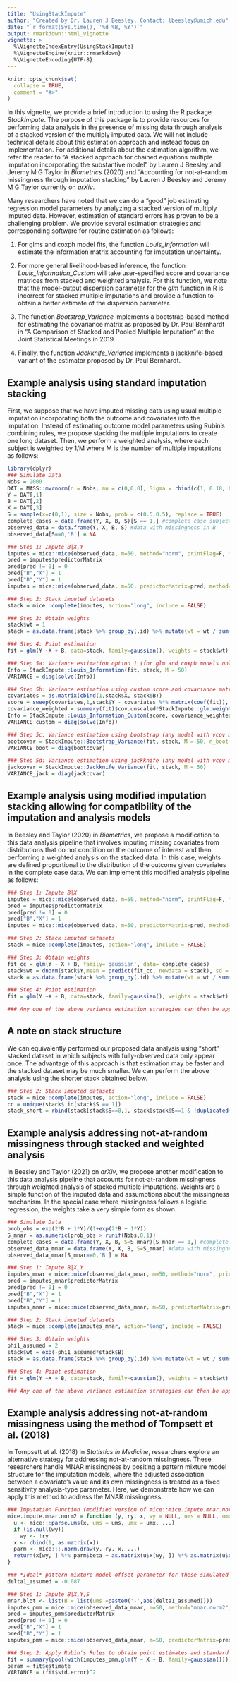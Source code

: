 ```yaml
---
title: "UsingStackImpute"
author: "Created by Dr. Lauren J Beesley. Contact: lbeesley@umich.edu"
date: "`r format(Sys.time(), '%d %B, %Y')`"
output: rmarkdown::html_vignette
vignette: >
  %\VignetteIndexEntry{UsingStackImpute}
  %\VignetteEngine{knitr::rmarkdown}
  %\VignetteEncoding{UTF-8}
---
```


```r
knitr::opts_chunk$set(
  collapse = TRUE,
  comment = "#>"
)
```



In this vignette, we provide a brief introduction to using the R package *StackImpute*. The purpose of this package is to provide resources for performing data analysis in the presence of missing data through analysis of a stacked version of the multiply imputed data. We will not include technical details about this estimation approach and instead focus on implementation. For additional details about the estimation algorithm, we refer the reader to "A stacked approach for chained equations multiple imputation incorporating the substantive model" by Lauren J Beesley and Jeremy M G Taylor in *Biometrics* (2020) and "Accounting for not-at-random missingness through imputation stacking" by Lauren J Beesley and Jeremy M G Taylor currently on *arXiv*. 

Many researchers have noted that we can do a "good" job estimating regression model parameters by analyzing a stacked version of multiply imputed data. However, estimation of standard errors has proven to be a challenging problem. We provide several estimation strategies and corresponding software for routine estimation as follows:

(1) For glms and coxph model fits, the function *Louis_Information* will estimate the information matrix accounting for imputation uncertainty. 

(2) For more general likelihood-based inference, the function *Louis_Information_Custom* will take user-specified score and covariance matrices from stacked and weighted analysis. For this function, we note that the model-output dispersion parameter for the *glm* function in R is incorrect for stacked multiple imputations and provide a  function to obtain a better estimate of the dispersion parameter.  

(3) The function *Bootstrap_Variance* implements a bootstrap-based method for estimating the covariance matrix as proposed by Dr. Paul Bernhardt in "A Comparison of Stacked and Pooled Multiple Imputation" at the Joint Statistical Meetings in 2019. 

(4) Finally, the function *Jackknife_Variance* implements a jackknife-based variant of the estimator proposed by Dr. Paul Bernhardt.

## Example analysis using standard imputation stacking 
First, we suppose that we have imputed missing data using usual multiple imputation incorporating both the outcome and covariates into the imputation. Instead of estimating outcome model parameters using Rubin's combining rules, we propose stacking the multiple imputations to create one long dataset. Then, we perform a weighted analysis, where each subject is weighted by 1/M where M is the number of multiple imputations as follows:

```r
library(dplyr)
### Simulate Data
Nobs = 2000
DAT = MASS::mvrnorm(n = Nobs, mu = c(0,0,0), Sigma = rbind(c(1, 0.18, 0.42), c(0.18, 0.09, 0.12),c(0.42, 0.12, 0.49 )))
Y = DAT[,1]
B = DAT[,2]
X = DAT[,3]
S = sample(x=c(0,1), size = Nobs, prob = c(0.5,0.5), replace = TRUE)
complete_cases = data.frame(Y, X, B, S)[S == 1,] #complete case subjects only
observed_data = data.frame(Y, X, B, S) #data with missingness in B
observed_data[S==0,'B'] = NA

### Step 1: Impute B|X,Y
imputes = mice::mice(observed_data, m=50, method="norm", printFlag=F, maxit = 1)
pred = imputes$predictorMatrix 
pred[pred != 0] = 0
pred["B","X"] = 1
pred["B","Y"] = 1
imputes = mice::mice(observed_data, m=50, predictorMatrix=pred, method="norm", printFlag=F)

### Step 2: Stack imputed datasets	
stack = mice::complete(imputes, action="long", include = FALSE)

### Step 3: Obtain weights
stack$wt = 1
stack = as.data.frame(stack %>% group_by(.id) %>% mutate(wt = wt / sum(wt)))

### Step 4: Point estimation
fit = glm(Y ~X + B, data=stack, family=gaussian(), weights = stack$wt)

### Step 5a: Variance estimation option 1 (for glm and coxph models only)
Info = StackImpute::Louis_Information(fit, stack, M = 50)
VARIANCE = diag(solve(Info))

### Step 5b: Variance estimation using custom score and covariance matrices (any model with corresponding likelihood)
covariates = as.matrix(cbind(1,stack$X, stack$B))
score = sweep(covariates,1,stack$Y - covariates %*% matrix(coef(fit)), '*')/StackImpute::glm.weighted.dispersion(fit)
covariance_weighted = summary(fit)$cov.unscaled*StackImpute::glm.weighted.dispersion(fit) 
Info = StackImpute::Louis_Information_Custom(score, covariance_weighted, stack, M = 50)
VARIANCE_custom = diag(solve(Info))

### Step 5c: Variance estimation using bootstrap (any model with vcov method)
bootcovar = StackImpute::Bootstrap_Variance(fit, stack, M = 50, n_boot = 100)
VARIANCE_boot = diag(bootcovar)

### Step 5d: Variance estimation using jackknife (any model with vcov method)
jackcovar = StackImpute::Jackknife_Variance(fit, stack, M = 50)
VARIANCE_jack = diag(jackcovar)

```


## Example analysis using modified imputation stacking allowing for compatibility of the imputation and analysis models

In Beesley and Taylor (2020) in *Biometrics*, we propose a modification to this data analysis pipeline that involves imputing missing covariates from distributions that do not condition on the outcome of interest and then performing a weighted analysis on the stacked data. In this case, weights are defined proportional to the distribution of the outcome given covariates in the complete case data. We can implement this modified analysis pipeline as follows: 

```r
### Step 1: Impute B|X
imputes = mice::mice(observed_data, m=50, method="norm", printFlag=F, maxit = 1)
pred = imputes$predictorMatrix 
pred[pred != 0] = 0
pred["B","X"] = 1
imputes = mice::mice(observed_data, m=50, predictorMatrix=pred, method="norm", printFlag=F)

### Step 2: Stack imputed datasets	
stack = mice::complete(imputes, action="long", include = FALSE)

### Step 3: Obtain weights
fit_cc = glm(Y ~ X + B, family='gaussian', data= complete_cases)
stack$wt = dnorm(stack$Y,mean = predict(fit_cc, newdata = stack), sd = sqrt(summary(fit_cc)$dispersion))
stack = as.data.frame(stack %>% group_by(.id) %>% mutate(wt = wt / sum(wt)))

### Step 4: Point estimation
fit = glm(Y ~X + B, data=stack, family=gaussian(), weights = stack$wt)

### Any one of the above variance estimation strategies can then be applied.
```




## A note on stack structure

We can equivalently performed our proposed data analysis using "short" stacked dataset in which subjects with fully-observed data only appear once. The advantage of this approach is that estimation may be faster and the stacked dataset may be much smaller. We can perform the above analysis using the shorter stack obtained below. 
```r
### Step 2: Stack imputed datasets	
stack = mice::complete(imputes, action="long", include = FALSE)
cc = unique(stack$.id[stack$S == 1])
stack_short = rbind(stack[stack$S==0,], stack[stack$S==1 & !duplicated(stack$.id),])
```



## Example analysis addressing not-at-random missingness through stacked and weighted analysis

In Beesley and Taylor (2021) on *arXiv*, we propose another modification to this data analysis pipeline that accounts for not-at-random missingness through weighted analysis of stacked multiple imputations. Weights are a simple function of the imputed data and assumptions about the missingness mechanism. In the special case where missingness follows a logistic regression, the weights take a very simple form as shown.

```r
### Simulate Data
prob_obs = exp(2*B + 1*Y)/(1+exp(2*B + 1*Y))
S_mnar = as.numeric(prob_obs > runif(Nobs,0,1))
complete_cases = data.frame(Y, X, B, S=S_mnar)[S_mnar == 1,] #complete case subjects only
observed_data_mnar = data.frame(Y, X, B, S=S_mnar) #data with missingness in B
observed_data_mnar[S_mnar==0,'B'] = NA

### Step 1: Impute B|X,Y
imputes_mnar = mice::mice(observed_data_mnar, m=50, method="norm", printFlag=F, maxit = 1)
pred = imputes_mnar$predictorMatrix 
pred[pred != 0] = 0
pred["B","X"] = 1
pred["B","Y"] = 1
imputes_mnar = mice::mice(observed_data_mnar, m=50, predictorMatrix=pred, method="norm", printFlag=F)

### Step 2: Stack imputed datasets
stack = mice::complete(imputes_mnar, action="long", include = FALSE)

### Step 3: Obtain weights
phi1_assumed = 2
stack$wt = exp(-phi1_assumed*stack$B)
stack = as.data.frame(stack %>% group_by(.id) %>% mutate(wt = wt / sum(wt)))

### Step 4: Point estimation
fit = glm(Y ~X + B, data=stack, family=gaussian(), weights = stack$wt)

### Any one of the above variance estimation strategies can then be applied.
```


## Example analysis addressing not-at-random missingness using the method of Tompsett et al. (2018)

In Tompsett et al. (2018) in *Statistics in Medicine*, researchers explore an alternative strategy for addressing not-at-random missingness. These researchers handle MNAR missingness by positing a pattern mixture model structure for the imputation models, where the adjusted association between a covariate's value and its own missingness is treated as a fixed sensitivity analysis-type parameter. Here, we demonstrate how we can apply this method to address the MNAR missingness.

<!-- results = c() -->
<!-- resultsTomp = c() -->
<!-- theta = c() -->
<!-- for(i in c(1:100)){ -->
<!-- S_mnar = as.numeric(prob_obs > runif(Nobs,0,1)) -->
<!-- fit = glm(S_mnar~X+B+Y, family = 'binomial') -->
<!-- fitTomp = glm(B~X+Y+as.numeric(1-S_mnar), family = 'gaussian') -->
<!-- fitTheta = glm(Y~X+B, family = 'gaussian') -->
<!-- results = rbind(results, as.numeric(coef(fit))) -->
<!-- resultsTomp = rbind(resultsTomp, as.numeric(coef(fitTomp))) -->
<!-- theta = rbind(theta, as.numeric(coef(fitTheta))) -->

<!-- } -->
<!-- apply(results[,2:4],2,mean) -->
<!-- apply(resultsTomp[,2:4],2,mean) -->
<!-- apply(theta[,2:3],2,mean) -->


<!-- plot(B[S_mnar == 1]) -->
<!-- points(B[S_mnar == 0], col = 'red') -->

```r
### Imputation Function (modified version of mice::mice.impute.mnar.norm())
mice.impute.mnar.norm2 = function (y, ry, x, wy = NULL, ums = NULL, umx = NULL, ...){
  u <- mice:::parse.ums(x, ums = ums, umx = umx, ...)
  if (is.null(wy))
    wy <- !ry
  x <- cbind(1, as.matrix(x))
  parm <- mice:::.norm.draw(y, ry, x, ...)
  return(x[wy, ] %*% parm$beta + as.matrix(u$x[wy, ]) %*% as.matrix(u$delta) + rnorm(sum(wy)) *parm$sigma)
}

### *Ideal* pattern mixture model offset parameter for these simulated data:
delta1_assumed = -0.087

### Step 1: Impute B|X,Y,S
mnar.blot <- list(B = list(ums =paste0('-',abs(delta1_assumed)))) 
imputes_pmm = mice::mice(observed_data_mnar, m=50, method="mnar.norm2", printFlag=F, maxit = 1, blots = mnar.blot)
pred = imputes_pmm$predictorMatrix 
pred[pred != 0] = 0
pred["B","X"] = 1
pred["B","Y"] = 1
imputes_pmm = mice::mice(observed_data_mnar, m=50, predictorMatrix=pred, method="mnar.norm2", printFlag=F, blots = mnar.blot)

### Step 2: Apply Rubin's Rules to obtain point estimates and standard errors
fit = summary(pool(with(imputes_pmm,glm(Y ~ X + B, family=gaussian()))))
param = fit$estimate
VARIANCE = (fit$std.error)^2
```

